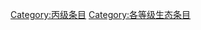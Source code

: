 {{catmore1|[[WikiProject:生态|WikiProject:生态]]}}
{{Articles by Quality|topic=生态|project=生态|format=TOC}}
{{emptycat}}

[[Category:丙级条目|Category:丙级条目]]
[[Category:各等级生态条目|Category:各等级生态条目]]